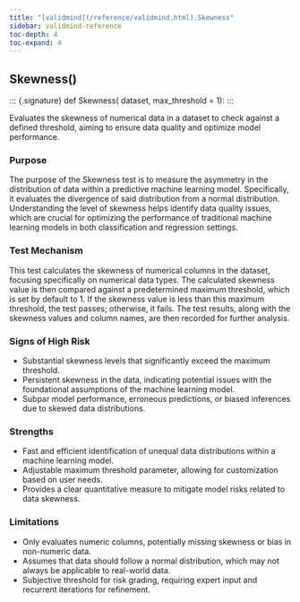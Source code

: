 ```yaml
---
title: "[validmind](/reference/validmind.html).Skewness"
sidebar: validmind-reference
toc-depth: 4
toc-expand: 4
---
```


## Skewness[()]{.muted}

<!-- function.qmd.jinja2 - function signature -->

::: {.signature} <span class="signature pdoc-code multiline"> <span class="kw">def</span> <span class="name">Skewness</span>( <span class="param"> <span class="n">dataset</span></span>, <span class="param"> <span class="n">max_threshold</span> <span class="o">=</span> <span class="kc">1</span></span>):</span> </span> :::

Evaluates the skewness of numerical data in a dataset to check against a defined threshold, aiming to ensure data quality and optimize model performance.

### Purpose

The purpose of the Skewness test is to measure the asymmetry in the distribution of data within a predictive machine learning model. Specifically, it evaluates the divergence of said distribution from a normal distribution. Understanding the level of skewness helps identify data quality issues, which are crucial for optimizing the performance of traditional machine learning models in both classification and regression settings.

### Test Mechanism

This test calculates the skewness of numerical columns in the dataset, focusing specifically on numerical data types. The calculated skewness value is then compared against a predetermined maximum threshold, which is set by default to 1. If the skewness value is less than this maximum threshold, the test passes; otherwise, it fails. The test results, along with the skewness values and column names, are then recorded for further analysis.

### Signs of High Risk

- Substantial skewness levels that significantly exceed the maximum threshold.
- Persistent skewness in the data, indicating potential issues with the foundational assumptions of the machine learning model.
- Subpar model performance, erroneous predictions, or biased inferences due to skewed data distributions.

### Strengths

- Fast and efficient identification of unequal data distributions within a machine learning model.
- Adjustable maximum threshold parameter, allowing for customization based on user needs.
- Provides a clear quantitative measure to mitigate model risks related to data skewness.

### Limitations

- Only evaluates numeric columns, potentially missing skewness or bias in non-numeric data.
- Assumes that data should follow a normal distribution, which may not always be applicable to real-world data.
- Subjective threshold for risk grading, requiring expert input and recurrent iterations for refinement.
